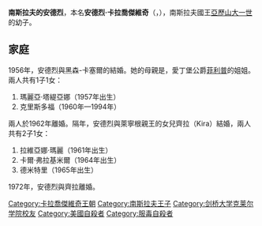 {{Multiple issues|
{{Expand language|1=en|time=2020-11-06T02:09:23+00:00}}
{{Unreferenced|time=2020-11-06T02:09:23+00:00}}
}}
{{Infobox royalty
| name        = 安德烈王子
| birth_date  = {{Birth date|1929|6|28|df=y}}
| birth_place = {{flag|Kingdom of Yugoslavia}}[[布萊德|布萊德]]
| death_date  = {{Death date and age|1990|5|7|1929|6|28|df=y}}
| death_place = {{USA}}[[加利福尼亚州|加利福尼亚州]][[爾灣_(加利福尼亞州)|爾灣]]
| house       = [[卡拉喬傑維奇王朝|卡拉喬傑維奇王朝]]
| father      = [[亞歷山大一世_(南斯拉夫)|亞歷山大一世]]
| mother      = [[羅馬尼亞的瑪麗亞_(1900-1961)|羅馬尼亞的瑪麗亞]]
}}
'''南斯拉夫的安德烈'''，本名'''安德烈·卡拉喬傑維奇'''（{{lang-sr|Андреј Карађорђевић}}，{{bd|1929年|6月28日|1990年|5月7日}}），南斯拉夫國王[[亞歷山大一世_(南斯拉夫)|亞歷山大一世]]的幼子。

== 家庭 ==
1956年，安德烈與黑森-卡塞爾的{{le|克里斯蒂娜·瑪格麗特 (黑森-卡塞爾)|Princess Christina Margarethe of Hesse|克里斯蒂娜·瑪格麗特}}結婚。她的母親是{{le|希臘的索菲公主|Princess Sophie of Greece and Denmark}}，愛丁堡公爵[[愛丁堡公爵菲利普親王|菲利普]]的姐姐。兩人共有1子1女：
# 瑪麗亞·塔緹亞娜（1957年出生）
# 克里斯多福（1960年—1994年）

兩人於1962年離婚。隔年，安德烈與萊寧根親王{{le|卡爾 (萊寧根親王)|Karl, Prince of Leiningen|卡爾}}的女兒齊拉（Kira）結婚，兩人共有2子1女：
# 拉維亞娜·瑪麗（1961年出生）
# 卡爾·弗拉基米爾（1964年出生）
# 德米特里（1965年出生）

1972年，安德烈與齊拉離婚。

{{DEFAULTSORT:Andrew Karađorđević}}
[[Category:卡拉喬傑維奇王朝|Category:卡拉喬傑維奇王朝]]
[[Category:南斯拉夫王子|Category:南斯拉夫王子]]
[[Category:剑桥大学克莱尔学院校友|Category:剑桥大学克莱尔学院校友]]
[[Category:美國自殺者|Category:美國自殺者]]
[[Category:服毒自殺者|Category:服毒自殺者]]